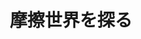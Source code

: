 ﻿---
title: "摩擦世界を探る"
category: "工学院"
vol: "1"
interviewee: "笹田 直 "
url: ""
tags: []
pdf: "1-4.pdf"
facephoto: ""
career: ""
preface: "摩擦とは一体何なのか、そして何故起こるのか。 その究極に挑み、トライボロジーと呼ばれる分野の研究をしているのが、笹田である。"
---
